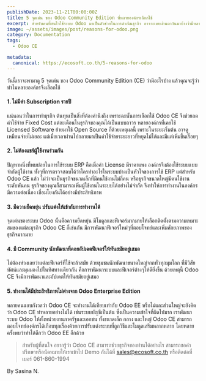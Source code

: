 ```yaml
---
publishDate: 2023-11-21T00:00:00Z
title: 5 จุดเด่น ของ Odoo Community Edition ที่หลายองค์กรเลือกใช้ 
excerpt: สำหรับคนที่สนใจใช้ระบบ Odoo มาเป็นตัวช่วยในการดำเนินธุรกิจ อาจจะเคยผ่านตากันมาบ้างว่ามีหลายองค์กรที่เลือกใช้ระบบ Odoo ในเวอร์ชัน Community Edition (CE) แทนที่จะใช้ Enterprise Edition
image: ~/assets/images/post/reasons-for-odoo.png
category: Documentation
tags:
  - Odoo CE

metadata:
  canonical: https://ecosoft.co.th/5-reasons-for-odoo
---
```


วันนี้เราจะพามาดู 5 จุดเด่น ของ Odoo Community Edition (CE) ว่ามีอะไรบ้าง แล้วคุณจะรู้ว่าทำไมหลายองค์กรจึงเลือกใช้

#### 1. ไม่มีค่า Subscription รายปี

แน่นอนว่าในการทำธุรกิจ ต้นทุนเป็นสิ่งที่ต้องคำนึงถึง เพราะฉะนั้นการเลือกใช้ Odoo CE จึงช่วยลดค่าใช้จ่าย Fixed Cost แต่ละเดือนในธุรกิจของคุณได้เป็นแบบถาวร หลายองค์กรที่เคยใช้ Licensed Software ย้ายมาใช้ Open Source ก็ด้วยเหตุผลนี้ เพราะในระยะเริ่มต้น อาจดูเหมือนจ่ายไม่เยอะ แต่เมื่อเวลาผ่านไปกลายมาเป็นค่าใช้จ่ายระยะยาวที่หยุดไม่ได้และมีแต่เพิ่มขึ้นเรื่อยๆ

#### 2. ไม่ต้องแชร์ผู้ใช้งานร่วมกัน

ปัญหาหนึ่งที่พบบ่อยในการใช้ระบบ ERP คือเมื่อค่า License มีราคาแพง องค์กรจึงต้องใช้ระบบแบบจำกัดผู้ใช้งาน ทั้งๆที่การตรวจสอบได้ว่าใครทำอะไรในระบบบ้างเป็นหัวใจของการใช้ ERP แต่สำหรับ Odoo CE แล้ว ไม่ว่าจะเป็นธุรกิจขนาดเล็กที่มีคนใช้งานไม่กี่คน หรือธุรกิจขนาดใหญ่มีคนใช้งานระดับพันคน ธุรกิจของคุณก็สามารถเพิ่มผู้ใช้งานในระบบได้อย่างไม่จำกัด จึงทำให้การทำงานในองค์กรมีความต่อเนื่อง เชื่อมโยงกันได้อย่างมีประสิทธิภาพ 

#### 3. มีความยืดหยุ่น ปรับแต่งให้เข้ากับการทำงานได้

จุดเด่นของระบบ Odoo นั้นคือความยืดหยุ่น มีโมดูลและฟีเจอร์มากมายให้เลือกติดตั้งตามความเหมาะสมของแต่ละธุรกิจ Odoo CE ก็เช่นกัน มีการพัฒนาฟีเจอร์ใหม่ๆที่ตอบโจทย์และเพิ่มศักยภาพของธุรกิจมากมาย

#### 4. มี Community นักพัฒนาที่คอยอัปเดตฟีเจอร์ให้ทันสมัยอยู่เสมอ

ไม่ต้องห่วงเลยว่าแต่ละฟีเจอร์ที่ใช้จะล้าสมัย ด้วยชุมชนนักพัฒนาขนาดใหญ่จากทั่วทุกมุมโลก ที่มีวิสัยทัศน์และมุมมองไปในทิศทางเดียวกัน คือการพัฒนาระบบและฟีเจอร์ต่างๆให้ดียิ่งขึ้น ด้วยเหตุนี้ Odoo CE จึงมีการพัฒนาและอัปเดตให้ทันสมัยอยู่เสมอ

#### 5. ทำงานได้มีประสิทธิภาพไม่ต่างจาก Odoo Enterprise Edition

หลายคนแอบกังวลว่า Odoo CE จะทำงานได้เทียบเท่ากับ Odoo EE หรือไม่และส่วนใหญ่จะยังคิดว่า Odoo CE ทำหลายอย่างไม่ได้ เช่นระบบบัญชีเป็นต้น ซึ่งเป็นความเข้าใจที่ผิดไปมาก เราพัฒนาระบบ Odoo ให้ทั้งหน่วยงานภาครัฐและเอกชน ทั้งขนาดเล็ก กลาง และใหญ่ Odoo CE สามารถตอบโจทย์องค์กรได้เกือบทุกเรื่องด้วยการปรับแต่งระบบที่ถูกวิธีและโมดูลเสริมหลากหลาย โดยหลายครั้งพบว่าทำได้ดีกว่า Odoo EE อีกด้วย

> สำหรับผู้ที่สนใจ อยากรู้ว่า Odoo CE สามารถช่วยธุรกิจของท่านได้อย่างไร สามารถขอคำปรึกษาหรือนัดหมายให้เราเข้าไป Demo กันได้ที่ sales@ecosoft.co.th หรือติดต่อที่เบอร์ 061-860-1994

By Sasina N.
